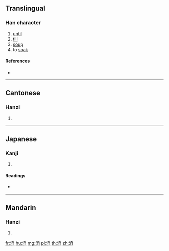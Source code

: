 {{character info/new}}
==Translingual==

===Han character===
{{Han char|rn=85|rad=水|as=06|sn=9|four=36100|canj=EHBU}}

# [[until]]
# [[till]]
# [[soup]]
# to [[soak]]

====References====
* {{Han ref|kx=0619.340|dkj=17369|dj=1015.050|hdz=31610.050|uh=6D0E|ud=27918|bh=ACAD|bd=44205}}

----

==Cantonese==

===Hanzi===
{{yue-hanzi|jyut=[[gei3]], [[gei6]]|y=gei3, gei6}}

# {{defn|lang=yue|sort=水06}}

----

==Japanese==

===Kanji===
{{ja-kanji|grade=|rs=水06}}

# {{defn|lang=ja|sort=水06}}

====Readings====
* {{ja-readings|on=[[き]] (ki), [[ぎ]] (gi)|kun=[[そそぐ]] (sosogu)}}

----

==Mandarin==

===Hanzi===
{{cmn-hanzi|pin=[[jì]] ([[ji4]])|wg=chi<sup>4</sup>}}

# {{defn|lang=cmn|sort=水06}}

[[fr:洎]]
[[hu:洎]]
[[mg:洎]]
[[pl:洎]]
[[th:洎]]
[[zh:洎]]